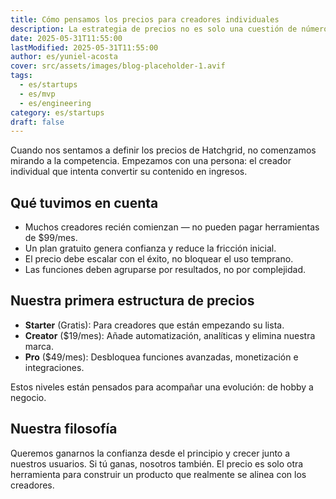 ```yaml
---
title: Cómo pensamos los precios para creadores individuales
description: La estrategia de precios no es solo una cuestión de números — es empatía, visión y alinearse con la realidad de los creadores independientes.
date: 2025-05-31T11:55:00
lastModified: 2025-05-31T11:55:00
author: es/yuniel-acosta
cover: src/assets/images/blog-placeholder-1.avif
tags:
  - es/startups
  - es/mvp
  - es/engineering
category: es/startups
draft: false
---
```


Cuando nos sentamos a definir los precios de Hatchgrid, no comenzamos mirando a la competencia. Empezamos con una persona: el creador individual que intenta convertir su contenido en ingresos.

## Qué tuvimos en cuenta

- Muchos creadores recién comienzan — no pueden pagar herramientas de $99/mes.
- Un plan gratuito genera confianza y reduce la fricción inicial.
- El precio debe escalar con el éxito, no bloquear el uso temprano.
- Las funciones deben agruparse por resultados, no por complejidad.

## Nuestra primera estructura de precios

- **Starter** (Gratis): Para creadores que están empezando su lista.
- **Creator** ($19/mes): Añade automatización, analíticas y elimina nuestra marca.
- **Pro** ($49/mes): Desbloquea funciones avanzadas, monetización e integraciones.

Estos niveles están pensados para acompañar una evolución: de hobby a negocio.

## Nuestra filosofía

Queremos ganarnos la confianza desde el principio y crecer junto a nuestros usuarios. Si tú ganas, nosotros también. El precio es solo otra herramienta para construir un producto que realmente se alinea con los creadores.
